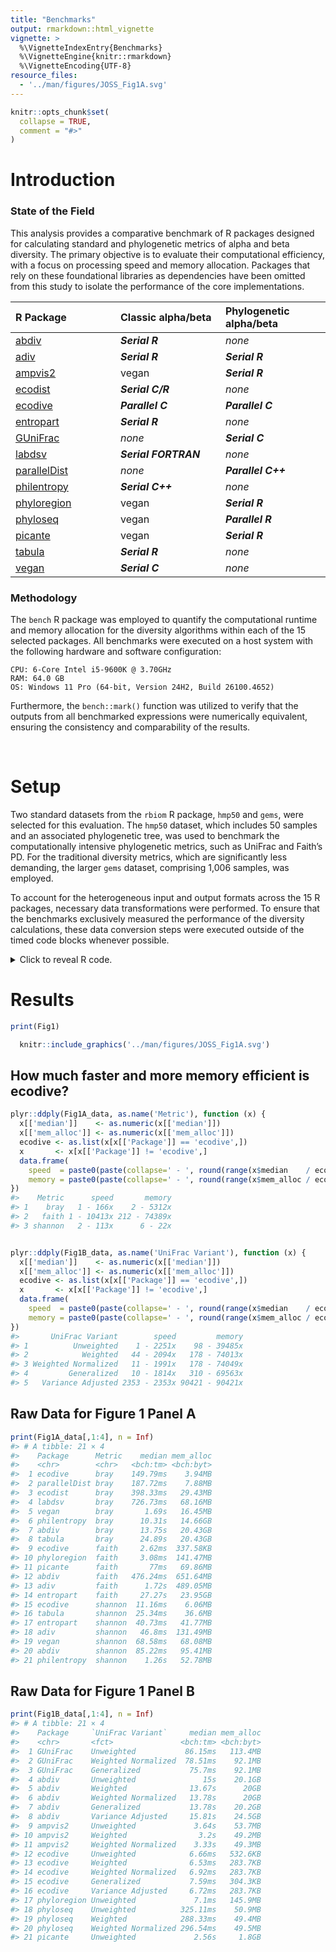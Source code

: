 ```yaml
---
title: "Benchmarks"
output: rmarkdown::html_vignette
vignette: >
  %\VignetteIndexEntry{Benchmarks}
  %\VignetteEngine{knitr::rmarkdown}
  %\VignetteEncoding{UTF-8}
resource_files:
  - '../man/figures/JOSS_Fig1A.svg'
---
```


```r
knitr::opts_chunk$set(
  collapse = TRUE,
  comment = "#>"
)
```


# Introduction

### State of the Field

This analysis provides a comparative benchmark of R packages designed for
calculating standard and phylogenetic metrics of alpha and beta diversity. The
primary objective is to evaluate their computational efficiency, with a focus on
processing speed and memory allocation. Packages that rely on these foundational
libraries as dependencies have been omitted from this study to isolate the
performance of the core implementations.


| R Package               | Classic alpha/beta      | Phylogenetic alpha/beta |
|:------------------------|:------------------------|:------------------------|
| [abdiv](https://doi.org/10.32614/CRAN.package.abdiv)               | ***Serial R***       | *none*             |
| [adiv](https://doi.org/10.32614/CRAN.package.adiv)                 | ***Serial R***       | ***Serial R***     |
| [ampvis2](https://github.com/KasperSkytte/ampvis2)                 | vegan                | ***Serial R***     |
| [ecodist](https://doi.org/10.32614/CRAN.package.ecodist)           | ***Serial C/R***     | *none*             |
| [ecodive](https://doi.org/10.32614/CRAN.package.ecodive)           | ***Parallel C***     | ***Parallel C***   |
| [entropart](https://doi.org/10.32614/CRAN.package.entropart)       | ***Serial R***       | *none*             |
| [GUniFrac](https://doi.org/10.32614/CRAN.package.GUniFrac)         | *none*               | ***Serial C***     |
| [labdsv](https://doi.org/10.32614/CRAN.package.labdsv)             | ***Serial FORTRAN*** | *none*             |
| [parallelDist](https://doi.org/10.32614/CRAN.package.parallelDist) | *none*               | ***Parallel C++*** |
| [philentropy](https://doi.org/10.32614/CRAN.package.philentropy)   | ***Serial C++***     | *none*             |
| [phyloregion](https://doi.org/10.32614/CRAN.package.phyloregion)   | vegan                | ***Serial R***     |
| [phyloseq](https://doi.org/doi:10.18129/B9.bioc.phyloseq)          | vegan                | ***Parallel R***   |
| [picante](https://doi.org/10.32614/CRAN.package.picante)           | vegan                | ***Serial R***     |
| [tabula](https://doi.org/10.32614/CRAN.package.tabula)             | ***Serial R***       | *none*             |
| [vegan](https://doi.org/10.32614/CRAN.package.vegan)               | ***Serial C***       | *none*             |



### Methodology

The `bench` R package was employed to quantify the computational runtime and
memory allocation for the diversity algorithms within each of the 15 selected
packages. All benchmarks were executed on a host system with the following
hardware and software configuration:

    CPU: 6-Core Intel i5-9600K @ 3.70GHz
    RAM: 64.0 GB
    OS: Windows 11 Pro (64-bit, Version 24H2, Build 26100.4652)

Furthermore, the `bench::mark()` function was utilized to verify that the
outputs from all benchmarked expressions were numerically equivalent, ensuring
the consistency and comparability of the results.


<br>


# Setup

Two standard datasets from the `rbiom` R package, `hmp50` and `gems`, were
selected for this evaluation. The `hmp50` dataset, which includes 50 samples and
an associated phylogenetic tree, was used to benchmark the computationally
intensive phylogenetic metrics, such as UniFrac and Faith's PD. For the
traditional diversity metrics, which are significantly less demanding, the
larger `gems` dataset, comprising 1,006 samples, was employed.

To account for the heterogeneous input and output formats across the 15 R
packages, necessary data transformations were performed. To ensure that the
benchmarks exclusively measured the performance of the diversity calculations,
these data conversion steps were executed outside of the timed code blocks
whenever possible.

<details>
  <summary>Click to reveal R code.</summary>

```r
install.packages('pak')

# Tools and Datasets for Benchmarking Report
pak::pkg_install(pkg = c(
  'bench', 'dplyr', 'ggplot2', 'ggrepel', 'rbiom', 'svglite' ))

# Diversity Metric Implementations
pak::pkg_install(pkg = c(
  'abdiv', 'adiv', 'ecodist', 'ecodive', 'entropart', 'GUniFrac', 
  'kasperskytte/ampvis2', 'labdsv', 'parallelDist', 'philentropy', 
  'phyloregion', 'phyloseq', 'picante', 'tabula', 'vegan' ))


# Software Versions

version$version.string
#> [1] "R version 4.5.1 (2025-06-13 ucrt)"

data.frame(ver = sapply(FUN = packageDescription, fields = 'Version', c(
  'bench', 'dplyr', 'ggplot2', 'ggrepel', 'rbiom',
  'abdiv', 'adiv', 'ecodist', 'ecodive', 'entropart', 'GUniFrac', 
  'ampvis2', 'labdsv', 'parallelDist', 'philentropy', 
  'phyloregion', 'phyloseq', 'picante', 'tabula', 'vegan' )))
#>                     ver
#> bench             1.1.4
#> dplyr             1.1.4
#> ggplot2           3.5.2
#> ggrepel           0.9.6
#> rbiom             2.2.1
#> abdiv             0.2.0
#> adiv              2.2.1
#> ecodist           2.1.3
#> ecodive           2.0.0
#> entropart        1.6-16
#> GUniFrac            1.8
#> ampvis2           2.8.9
#> labdsv            2.1-2
#> parallelDist      0.2.6
#> philentropy       0.9.0
#> phyloregion       1.0.9
#> phyloseq         1.52.0
#> picante           1.8.2
#> tabula            3.3.1
#> vegan             2.7-1

library(bench)
library(ggplot2)
library(ggrepel)
library(dplyr)

(n_cpus <- ecodive::n_cpus())
#> [1] 6

# abdiv only accepts two samples at a time
pairwise <- function (f, data, ...) {
  pairs <- utils::combn(nrow(data), 2)
  structure(
    mapply(
      FUN = function (i, j) f(data[i,], data[j,], ...), 
      i   = pairs[1,], j = pairs[2,] ),
    class  = 'dist',
    Labels = rownames(data),
    Size   = nrow(data),
    Diag   = FALSE,
    Upper  = FALSE )
}


# Remove any extraneous attributes from dist objects,
# allowing them to be compared with `all.equal()`.
cleanup <- function (x) {
  for (i in setdiff(names(attributes(x)), c('class', 'Labels', 'Size', 'Diag', 'Upper')))
    attr(x, i) <- NULL
  return (x)
}


# HMP50 dataset has 50 Samples
hmp50      <- rbiom::hmp50
hmp50_phy  <- rbiom::convert_to_phyloseq(hmp50)
hmp50_mtx  <- t(rbiom::rescale_cols(as.matrix(hmp50)))
hmp50_tree <- hmp50$tree


# GEMS dataset has 1006 Samples
gems_mtx <- t(rbiom::rescale_cols(as.matrix(rbiom::gems)))


## Bray-Curtis Dissimilarity
bray_curtis_res <- bench::mark(
  iterations = 10,
  'abdiv'        = cleanup(pairwise(abdiv::bray_curtis, gems_mtx)),
  'ecodist'      = cleanup(ecodist::bcdist(gems_mtx)),
  'ecodive'      = cleanup(ecodive::bray(gems_mtx, rescale = FALSE)),
  'labdsv'       = cleanup(labdsv::dsvdis(gems_mtx, 'bray/curtis')),
  'parallelDist' = cleanup(parallelDist::parallelDist(gems_mtx, 'bray')),
  'philentropy'  = cleanup(philentropy::distance(gems_mtx, 'sorensen', test.na = FALSE, use.row.names = TRUE, as.dist.obj = TRUE, mute.message = TRUE)),
  'tabula'       = cleanup(1 - pairwise(tabula::index_bray, gems_mtx)),
  'vegan'        = cleanup(vegan::vegdist(gems_mtx, 'bray')) )


## Jaccard Distance
jaccard_res <- bench::mark(
  iterations = 10,
  'abdiv'        = cleanup(pairwise(abdiv::jaccard, gems_mtx)),
  'ecodist'      = cleanup(ecodist::distance(gems_mtx, 'jaccard')),
  'ecodive'      = cleanup(ecodive::jaccard(gems_mtx)),
  'parallelDist' = cleanup(parallelDist::parallelDist(gems_mtx, 'binary')),
  'philentropy'  = cleanup(philentropy::distance(gems_mtx > 0, 'jaccard', test.na = FALSE, use.row.names = TRUE, as.dist.obj = TRUE, mute.message = TRUE)),
  'phyloregion'  = cleanup(phyloregion::beta_diss(gems_mtx, 'jaccard')$beta.jac),
  'stats'        = cleanup(stats::dist(gems_mtx, 'binary')),
  'vegan'        = cleanup(vegan::vegdist(gems_mtx, 'jaccard', binary = TRUE)) )


## Manhattan Distance
manhattan_res <- bench::mark(
  iterations = 10,
  'abdiv'        = cleanup(pairwise(abdiv::manhattan, gems_mtx)),
  'ecodist'      = cleanup(ecodist::distance(gems_mtx, 'manhattan')),
  'ecodive'      = cleanup(ecodive::manhattan(gems_mtx, rescale = FALSE)),
  'parallelDist' = cleanup(parallelDist::parallelDist(gems_mtx, 'manhattan')),
  'philentropy'  = cleanup(philentropy::distance(gems_mtx, 'manhattan', test.na = FALSE, use.row.names = TRUE, as.dist.obj = TRUE, mute.message = TRUE)),
  'stats'        = cleanup(stats::dist(gems_mtx, 'manhattan')),
  'vegan'        = cleanup(vegan::vegdist(gems_mtx, 'manhattan')) )


## Euclidean Distance
euclidean_res <- bench::mark(
  iterations = 10,
  'abdiv'        = cleanup(pairwise(abdiv::euclidean, gems_mtx)),
  'ecodist'      = cleanup(ecodist::distance(gems_mtx, 'euclidean')),
  'ecodive'      = cleanup(ecodive::euclidean(gems_mtx, rescale = FALSE)),
  'parallelDist' = cleanup(parallelDist::parallelDist(gems_mtx, 'euclidean')),
  'philentropy'  = cleanup(philentropy::distance(gems_mtx, 'euclidean', test.na = FALSE, use.row.names = TRUE, as.dist.obj = TRUE, mute.message = TRUE)),
  'stats'        = cleanup(stats::dist(gems_mtx, 'euclidean')),
  'vegan'        = cleanup(vegan::vegdist(gems_mtx, 'euclidean')) )


## Shannon Diversity Index
shannon_res <- bench::mark(
  iterations  = 10,
  'abdiv'       = apply(gems_mtx, 1L, abdiv::shannon),
  'adiv'        = adiv::speciesdiv(gems_mtx, 'Shannon')[,1],
  'ecodive'     = ecodive::shannon(gems_mtx),
  'entropart'   = apply(gems_mtx, 1L, entropart::Shannon, CheckArguments = FALSE),
  'philentropy' = apply(gems_mtx, 1L, philentropy::H, unit = 'log'),
  'tabula'      = apply(gems_mtx, 1L, tabula::index_shannon),
  'vegan'       = vegan::diversity(gems_mtx, 'shannon') )


## Gini-Simpson Index
simpson_res <- bench::mark(
  iterations  = 10,
  'abdiv'     = apply(gems_mtx, 1L, abdiv::simpson),
  'adiv'      = adiv::speciesdiv(gems_mtx, 'GiniSimpson')[,1],
  'ecodive'   = ecodive::simpson(gems_mtx),
  'entropart' = apply(gems_mtx, 1L, entropart::Simpson, CheckArguments = FALSE),
  'tabula'    = 1 - apply(gems_mtx, 1L, tabula::index_simpson),
  'vegan'     = vegan::diversity(gems_mtx, 'simpson') )


## Faith's Phylogenetic Diversity
faith_res <- bench::mark(
  iterations    = 10,
  check         = FALSE, # entropart has incorrect output on non-ultrametric tree
  'abdiv'       = apply(hmp50_mtx, 1L, abdiv::faith_pd, hmp50_tree),
  'adiv'        = apply(hmp50_mtx, 1L, \(x) adiv::EH(hmp50_tree, colnames(hmp50_mtx)[x > 0])),
  'ecodive'     = ecodive::faith(hmp50_mtx, hmp50_tree),
  'entropart'   = apply(hmp50_mtx, 1L, entropart::PDFD, hmp50_tree, CheckArguments = FALSE),
  'phyloregion' = phyloregion::PD(hmp50_mtx, hmp50_tree),
  'picante'     = as.matrix(picante::pd(hmp50_mtx, hmp50_tree))[,'PD'] )
  

## Unweighted UniFrac
u_unifrac_res <- rbind(
  
  local({
    # cluster for phyloseq
    cl <- parallel::makeCluster(n_cpus)
    doParallel::registerDoParallel(cl)
    on.exit(parallel::stopCluster(cl))
    
    bench::mark(
      iterations    = 10,
      'abdiv'       = cleanup(pairwise(abdiv::unweighted_unifrac, hmp50_mtx, hmp50_tree)),
      'ecodive'     = cleanup(ecodive::unweighted_unifrac(hmp50_mtx, hmp50_tree)),
      'GUniFrac'    = cleanup(as.dist(GUniFrac::GUniFrac(hmp50_mtx, hmp50_tree, alpha=1, verbose=FALSE)[[1]][,,2])),
      'phyloregion' = cleanup(phyloregion::unifrac(hmp50_mtx, hmp50_tree)),
      'phyloseq'    = cleanup(phyloseq::UniFrac(hmp50_phy, weighted=FALSE, normalized=FALSE, parallel=TRUE)),
      'picante'     = cleanup(picante::unifrac(hmp50_mtx, hmp50_tree)) )
  }),
  
  # ampvis2 conflicts with phyloseq cluster, so run separately
  local({
    t_hmp50_mtx <- t(hmp50_mtx)
    bench::mark(
      iterations = 10,
      'ampvis2'  = {
        cleanup(ampvis2:::dist.unifrac(t_hmp50_mtx, hmp50_tree, weighted=FALSE, normalise=FALSE, num_threads=n_cpus))
        doParallel::stopImplicitCluster() } )
  })
)
  
  
## Weighted UniFrac
w_unifrac_res <- rbind(
  
  local({
    # cluster for phyloseq
    cl <- parallel::makeCluster(n_cpus)
    doParallel::registerDoParallel(cl)
    on.exit(parallel::stopCluster(cl))
    
    bench::mark(
      iterations = 10,
      'abdiv'    = cleanup(pairwise(abdiv::weighted_unifrac, hmp50_mtx, hmp50_tree)),
      'ecodive'  = cleanup(ecodive::weighted_unifrac(hmp50_mtx, hmp50_tree)),
      'phyloseq' = cleanup(phyloseq::UniFrac(hmp50_phy, weighted=TRUE, normalized=FALSE, parallel=TRUE)) )
  }),
  
  # ampvis2 conflicts with phyloseq cluster, so run separately
  local({
    t_hmp50_mtx <- t(hmp50_mtx)
    bench::mark(
      iterations = 10,
      'ampvis2'  = {
        cleanup(ampvis2:::dist.unifrac(t_hmp50_mtx, hmp50_tree, weighted=TRUE, normalise=FALSE, num_threads=n_cpus))
        doParallel::stopImplicitCluster() } )
  })
)


## Weighted Normalized UniFrac
wn_unifrac_res <- rbind(
  
  local({
    # cluster for phyloseq
    cl <- parallel::makeCluster(n_cpus)
    doParallel::registerDoParallel(cl)
    on.exit(parallel::stopCluster(cl))
    
    bench::mark(
      iterations = 10,
      'abdiv'    = cleanup(pairwise(abdiv::weighted_normalized_unifrac, hmp50_mtx, hmp50_tree)),
      'ecodive'  = cleanup(ecodive::normalized_unifrac(hmp50_mtx, hmp50_tree)),
      'GUniFrac' = cleanup(as.dist(GUniFrac::GUniFrac(hmp50_mtx, hmp50_tree, alpha=1, verbose=FALSE)[[1]][,,1])),
      'phyloseq' = cleanup(phyloseq::UniFrac(hmp50_phy, weighted=TRUE, normalized=TRUE, parallel=TRUE)) )
  }),
  
  # ampvis2 conflicts with phyloseq cluster, so run separately
  local({
    t_hmp50_mtx <- t(hmp50_mtx)
    bench::mark(
      iterations = 10,
      'ampvis2'  = {
        cleanup(ampvis2:::dist.unifrac(t_hmp50_mtx, hmp50_tree, weighted=TRUE, normalise=TRUE, num_threads=n_cpus))
        doParallel::stopImplicitCluster() } )
  })
)


## Weighted Normalized UniFrac
g_unifrac_res <- rbind(
  
  local({
    # cluster for phyloseq
    cl <- parallel::makeCluster(n_cpus)
    doParallel::registerDoParallel(cl)
    on.exit(parallel::stopCluster(cl))
    
    bench::mark(
      iterations = 10,
      'abdiv'    = cleanup(pairwise(abdiv::generalized_unifrac, hmp50_mtx, hmp50_tree, alpha=0.5)),
      'ecodive'  = cleanup(ecodive::generalized_unifrac(hmp50_mtx, hmp50_tree, alpha=0.5)),
      'GUniFrac' = cleanup(as.dist(GUniFrac::GUniFrac(hmp50_mtx, hmp50_tree, alpha=0.5, verbose=FALSE)[[1]][,,1])) )
  })
)


## Variance Adjusted UniFrac
va_unifrac_res <- rbind(
  
  local({
    # cluster for phyloseq
    cl <- parallel::makeCluster(n_cpus)
    doParallel::registerDoParallel(cl)
    on.exit(parallel::stopCluster(cl))
    
    bench::mark(
      iterations = 10,
      'abdiv'    = cleanup(pairwise(abdiv::variance_adjusted_unifrac, hmp50_mtx, hmp50_tree)),
      'ecodive'  = cleanup(ecodive::variance_adjusted_unifrac(hmp50_mtx, hmp50_tree)) )
  })
)
  

## Data frame for Figure 1A
Fig1A_data <- bind_rows(
    mutate(bray_curtis_res, Metric = 'bray'),
    mutate(shannon_res,     Metric = 'shannon'),
    mutate(faith_res,       Metric = 'faith') ) %>%
  mutate(Package = as.character(expression)) %>%
  select(Package, Metric, median, mem_alloc) %>%
  arrange(Metric, median)

Fig1A_data$Title <- factor(
  x      = Fig1A_data$Metric, 
  levels = c("shannon", "bray", "faith"), 
  labels = c(
    "**Shannon Diversity Index**<br>1006 samples", 
    "**Bray-Curtis Dissimilarity**<br>1006 samples", 
    "**Faith's Phylogenetic Diversity**<br>50 samples") )


## ggplot for Figure 1A
Fig1A <- ggplot(Fig1A_data, aes(x = median, y = mem_alloc)) +
    facet_wrap('Title', nrow = 1, scales = 'free_x') + 
    geom_point() +
    geom_label_repel(aes(
        label    = Package,
        alpha    = ifelse(Package == 'ecodive', 1, 0.6),
        fontface = ifelse(Package == 'ecodive', 2, 1),
        size     = ifelse(Package == 'ecodive', 3.2, 3) ), 
      box.padding        = .4,
      point.padding      = .5,
      min.segment.length = 0 ) + 
    scale_alpha_identity(guide = 'none') +
    scale_size_identity(guide = 'none') +
    bench::scale_x_bench_time() +
    scale_y_log10(labels = scales::label_bytes()) +
    labs(
      tag = 'A',
      x   = 'Median Calculation Time (log scale; n=10)', 
      y   = 'Memory Allocated\n(log scale; n=1)' ) +
    theme_bw(base_size = 12) +
    theme(
      strip.text   = ggtext::element_markdown(hjust = 0, lineheight = 1.2),
      axis.title.x = element_text(margin = margin(t = 10)))
      

## Data frame for Figure 1B
Fig1B_data <- bind_rows(
    mutate(u_unifrac_res,  `UniFrac Variant` = 'Unweighted'),
    mutate(w_unifrac_res,  `UniFrac Variant` = 'Weighted'),
    mutate(wn_unifrac_res, `UniFrac Variant` = 'Weighted Normalized'),
    mutate(g_unifrac_res,  `UniFrac Variant` = 'Generalized'),
    mutate(va_unifrac_res, `UniFrac Variant` = 'Variance Adjusted') ) %>%
  mutate(Package = as.character(expression)) %>%
  select(Package, `UniFrac Variant`, median, mem_alloc) %>%
  arrange(Package)

Fig1B_data$Title <- "**UniFrac Family**<br>50 samples"
Fig1B_data$`UniFrac Variant` <- factor(
  x      = Fig1B_data$`UniFrac Variant`, 
  levels = c("Unweighted", "Weighted", "Weighted Normalized", "Generalized", "Variance Adjusted") )


## ggplot for Figure 1B
Fig1B <- ggplot(Fig1B_data, aes(x = median, y = mem_alloc)) +
  facet_wrap('Title') + 
  geom_point(aes(shape = `UniFrac Variant`), size = 2) +
  geom_label_repel(aes(
      label    = Package, 
      alpha    = ifelse(Package == 'ecodive', 1, 0.6),
      fontface = ifelse(Package == 'ecodive', 2, 1),
      size     = ifelse(Package == 'ecodive', 3.2, 3) ),
    data          = ~subset(., `UniFrac Variant` == 'Unweighted'),
    direction     = 'y', 
    box.padding   = 0.4,
    point.padding = 10,
    min.segment.length = Inf ) + 
  scale_shape(solid = FALSE) + 
  scale_alpha_identity(guide = 'none') +
  scale_size_identity(guide = 'none') +
  bench::scale_x_bench_time() +
  scale_y_log10(labels = scales::label_bytes()) +
  labs(
    tag = 'B',
    x   = 'Median Calculation Time (log scale; n=10)', 
    y   = 'Memory Allocated\n(log scale; n=1)' ) +
  theme_bw(base_size = 12) +
  theme(
    strip.text   = ggtext::element_markdown(hjust = 0, lineheight = 1.2),
    axis.title.x = element_text(margin = margin(t = 10)) )


## Combined Figure 1
Fig1 <- patchwork::wrap_plots(
  Fig1A, 
  Fig1B, 
  patchwork::guide_area(), 
  design = "111\n223", 
  guides = 'collect' )
```

</details>


# Results

```r
print(Fig1)
```

```r
  knitr::include_graphics('../man/figures/JOSS_Fig1A.svg')
```


## How much faster and more memory efficient is ecodive?

```r
plyr::ddply(Fig1A_data, as.name('Metric'), function (x) {
  x[['median']]    <- as.numeric(x[['median']])
  x[['mem_alloc']] <- as.numeric(x[['mem_alloc']])
  ecodive <- as.list(x[x[['Package']] == 'ecodive',])
  x       <- x[x[['Package']] != 'ecodive',]
  data.frame(
    speed  = paste0(paste(collapse=' - ', round(range(x$median    / ecodive$median))), 'x'),
    memory = paste0(paste(collapse=' - ', round(range(x$mem_alloc / ecodive$mem_alloc))), 'x') )
})
#>    Metric      speed       memory
#> 1    bray   1 - 166x    2 - 5312x
#> 2   faith 1 - 10413x 212 - 74389x
#> 3 shannon   2 - 113x      6 - 22x


plyr::ddply(Fig1B_data, as.name('UniFrac Variant'), function (x) {
  x[['median']]    <- as.numeric(x[['median']])
  x[['mem_alloc']] <- as.numeric(x[['mem_alloc']])
  ecodive <- as.list(x[x[['Package']] == 'ecodive',])
  x       <- x[x[['Package']] != 'ecodive',]
  data.frame(
    speed  = paste0(paste(collapse=' - ', round(range(x$median    / ecodive$median))), 'x'),
    memory = paste0(paste(collapse=' - ', round(range(x$mem_alloc / ecodive$mem_alloc))), 'x') )
})
#>       UniFrac Variant        speed         memory
#> 1          Unweighted    1 - 2251x    98 - 39485x
#> 2            Weighted   44 - 2094x   178 - 74013x
#> 3 Weighted Normalized   11 - 1991x   178 - 74049x
#> 4         Generalized   10 - 1814x   310 - 69563x
#> 5   Variance Adjusted 2353 - 2353x 90421 - 90421x
```


## Raw Data for Figure 1 Panel A

```r
print(Fig1A_data[,1:4], n = Inf)
#> # A tibble: 21 × 4
#>    Package      Metric    median mem_alloc
#>    <chr>        <chr>   <bch:tm> <bch:byt>
#>  1 ecodive      bray    149.79ms    3.94MB
#>  2 parallelDist bray    187.72ms    7.88MB
#>  3 ecodist      bray    398.33ms   29.43MB
#>  4 labdsv       bray    726.73ms   68.16MB
#>  5 vegan        bray       1.69s   16.45MB
#>  6 philentropy  bray      10.31s   14.66GB
#>  7 abdiv        bray      13.75s   20.43GB
#>  8 tabula       bray      24.89s   20.43GB
#>  9 ecodive      faith     2.62ms  337.58KB
#> 10 phyloregion  faith     3.08ms  141.47MB
#> 11 picante      faith       77ms   69.86MB
#> 12 abdiv        faith   476.24ms  651.64MB
#> 13 adiv         faith      1.72s  489.05MB
#> 14 entropart    faith     27.27s   23.95GB
#> 15 ecodive      shannon  11.16ms    6.06MB
#> 16 tabula       shannon  25.34ms    36.6MB
#> 17 entropart    shannon  40.73ms   41.77MB
#> 18 adiv         shannon   46.8ms  131.49MB
#> 19 vegan        shannon  68.58ms   68.08MB
#> 20 abdiv        shannon  85.22ms   95.41MB
#> 21 philentropy  shannon    1.26s   52.78MB
```


## Raw Data for Figure 1 Panel B

```r
print(Fig1B_data[,1:4], n = Inf)
#> # A tibble: 21 × 4
#>    Package     `UniFrac Variant`     median mem_alloc
#>    <chr>       <fct>               <bch:tm> <bch:byt>
#>  1 GUniFrac    Unweighted           86.15ms   113.4MB
#>  2 GUniFrac    Weighted Normalized  78.51ms    92.1MB
#>  3 GUniFrac    Generalized           75.7ms    92.1MB
#>  4 abdiv       Unweighted               15s    20.1GB
#>  5 abdiv       Weighted              13.67s      20GB
#>  6 abdiv       Weighted Normalized   13.78s      20GB
#>  7 abdiv       Generalized           13.78s    20.2GB
#>  8 abdiv       Variance Adjusted     15.81s    24.5GB
#>  9 ampvis2     Unweighted             3.64s    53.7MB
#> 10 ampvis2     Weighted                3.2s    49.2MB
#> 11 ampvis2     Weighted Normalized    3.33s    49.3MB
#> 12 ecodive     Unweighted            6.66ms   532.6KB
#> 13 ecodive     Weighted              6.53ms   283.7KB
#> 14 ecodive     Weighted Normalized   6.92ms   283.7KB
#> 15 ecodive     Generalized           7.59ms   304.3KB
#> 16 ecodive     Variance Adjusted     6.72ms   283.7KB
#> 17 phyloregion Unweighted             7.1ms   145.9MB
#> 18 phyloseq    Unweighted          325.11ms    50.9MB
#> 19 phyloseq    Weighted            288.33ms    49.4MB
#> 20 phyloseq    Weighted Normalized 296.54ms    49.5MB
#> 21 picante     Unweighted             2.56s     1.8GB
```



